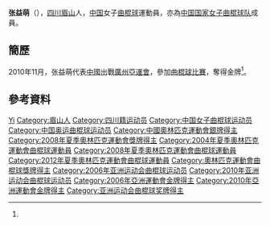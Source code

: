 {{Infobox sportsperson
| headercolor    = #E9967A
| name           = 张益萌
| image          =
| imagesize      = 
| caption        =
| birthname      =
| fullname       =
| nickname       =
| nationality    = 
| residence      =
| birth_date      = {{birth_date_and_age|1983|10|22}}<ref name="廣州亞運">{{cite web|title=2010年廣州亞運會官方網站 曲棍球 - 张益萌 - 简历|url=http://www.gz2010.cn/info/CHN_CHN/ZB/ZBB101A_HO@@@@@@@@@@@@@@@CHN_number=200842.html}}{{zh-cn}}</ref>
| birth_place     = {{CHN}}[[四川省|四川省]][[眉山市|眉山市]]
| height         = {{height|m=1.72}}<ref name="廣州亞運"/>
| weight         = {{weight|kg=64}}<ref name="廣州亞運"/>
| website        = 
| country        = {{CHN}}
| sport          = 女子[[曲棍球|曲棍球]]
| collegeteam    =
| club           =
| team           =
| turnedpro      =
| coach          =
| retired        =
| coaching       =
| worlds         =
| regionals      =
| nationals      =
| olympics       =
| paralympics    =
| highestranking =
| pb             =
| medaltemplates = 
{{MedalCompetition| [[奧林匹克運動會|奧林匹克運動會]]}}
{{MedalSilver | [[2008年夏季奧林匹克運動會|2008年 北京]] | [[2008年夏季奧林匹克運動會女子曲棍球比賽|女子隊際]]}}
{{MedalCompetition | [[亞洲運動會|亞洲運動會]]}}
{{MedalGold | [[2006年亞洲運動會|2006年 多哈]] | [[2006年亞洲運動會曲棍球比賽|女子隊際]] }}
{{MedalGold | [[2010年亞洲運動會|2010年 廣州]] | [[2010年亞洲運動會曲棍球比賽|女子隊際]] }}
| show-medals    = yes
}}
'''张益萌'''（{{bd|1983年|10月22日}}），[[四川|四川]][[眉山|眉山]]人，[[中华人民共和国|中国]]女子[[曲棍球|曲棍球]]運動員，亦為[[中国国家女子曲棍球队|中国国家女子曲棍球队]]成員。

== 簡歷 ==
2010年11月，张益萌代表[[2010年亞洲運動會中國代表團|中國]]出戰[[廣州|廣州]][[2010年亞洲運動會|亞運會]]，參加[[2010年亞洲運動會曲棍球比賽|曲棍球比賽]]，奪得金牌<ref name="廣州亞運"/>。

== 參考資料 ==
{{Reflist}}

{{2004年夏季奥林匹克运动会中国国家女子曲棍球队}}
{{2008年夏季奥林匹克运动会中国国家女子曲棍球队}}
{{2012年夏季奧林匹克運動會中國國家女子曲棍球隊}}

{{Authority control}}
{{DEFAULTSORT:ZHANG Yimeng}}
[[Category:张姓|Yi]]
[[Category:眉山人|Category:眉山人]]
[[Category:四川籍运动员|Category:四川籍运动员]]
[[Category:中国女子曲棍球运动员|Category:中国女子曲棍球运动员]]
[[Category:中国奥运曲棍球运动员|Category:中国奥运曲棍球运动员]]
[[Category:中國奧林匹克運動會銀牌得主|Category:中國奧林匹克運動會銀牌得主]]
[[Category:2008年夏季奧林匹克運動會獎牌得主|Category:2008年夏季奧林匹克運動會獎牌得主]]
[[Category:2004年夏季奧林匹克運動會曲棍球運動員|Category:2004年夏季奧林匹克運動會曲棍球運動員]]
[[Category:2008年夏季奧林匹克運動會曲棍球運動員|Category:2008年夏季奧林匹克運動會曲棍球運動員]]
[[Category:2012年夏季奧林匹克運動會曲棍球運動員|Category:2012年夏季奧林匹克運動會曲棍球運動員]]
[[Category:奧林匹克運動會曲棍球獎牌得主|Category:奧林匹克運動會曲棍球獎牌得主]]
[[Category:2006年亚洲运动会曲棍球运动员|Category:2006年亚洲运动会曲棍球运动员]]
[[Category:2010年亚洲运动会曲棍球运动员|Category:2010年亚洲运动会曲棍球运动员]]
[[Category:2006年亞洲運動會金牌得主|Category:2006年亞洲運動會金牌得主]]
[[Category:2010年亞洲運動會金牌得主|Category:2010年亞洲運動會金牌得主]]
[[Category:亚洲运动会曲棍球奖牌得主|Category:亚洲运动会曲棍球奖牌得主]]